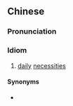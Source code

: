 {{also|开门七件事}}
==Chinese==
{{zh-forms|s=开门七件事|type=2111|lit=the seven items (needed) for going into business (firewood, rice, oil, salt, sauce, vinegar, tea)}}

===Pronunciation===
{{zh-pron
|m=kāimén qī jiàn shì
|c=hoi1 mun4 cat1 gin6 si6
|cat=id
}}

===Idiom===
{{zh-idiom}}

# [[daily]] [[necessities]]

====Synonyms====
* {{zh-l|柴米油鹽醬醋茶}}